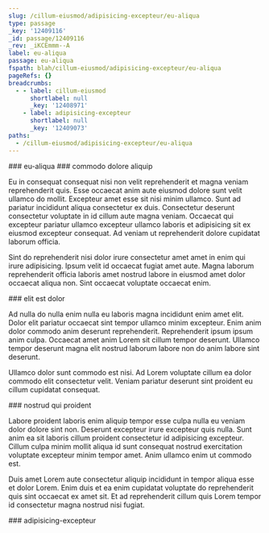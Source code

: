 ```yaml
---
slug: /cillum-eiusmod/adipisicing-excepteur/eu-aliqua
type: passage
_key: '12409116'
_id: passage/12409116
_rev: _iKCEmmm--A
label: eu-aliqua
passage: eu-aliqua
fspath: blah/cillum-eiusmod/adipisicing-excepteur/eu-aliqua
pageRefs: {}
breadcrumbs:
  - - label: cillum-eiusmod
      shortlabel: null
      _key: '12408971'
    - label: adipisicing-excepteur
      shortlabel: null
      _key: '12409073'
paths:
  - /cillum-eiusmod/adipisicing-excepteur/eu-aliqua
---
```


<NuggetArea>
<Passage slug="/cillum-eiusmod/adipisicing-excepteur/eu-aliqua" type="passage" _key="12409116" _id="passage/12409116" _rev="_iKCEmmm--A" label="eu-aliqua" passage="eu-aliqua" fspath="blah/cillum-eiusmod/adipisicing-excepteur/eu-aliqua" paths="/cillum-eiusmod/adipisicing-excepteur/eu-aliqua">
<NuggetBody>
### eu-aliqua

</NuggetBody>
<Breadcrumbs>
<Crumbs>
<Crumb _key="12408971" label="cillum-eiusmod" /><Crumb _key="12409073" label="adipisicing-excepteur" />
</Crumbs>
</Breadcrumbs>
</Passage>

<NuggetsInbound>
</NuggetsInbound>
<NuggetsOutbound>
<Nugget direction="outbound" type="nugget" _key="32003840-b531-482f-9690-12deb51402c9" _id="nugget/32003840-b531-482f-9690-12deb51402c9" _rev="_iKCEmmm--B" fspath="blah/cillum-eiusmod/adipisicing-excepteur/eu-aliqua/commodo-dolore-aliquip.md" label="commodo dolore aliquip" paths="/cillum-eiusmod/adipisicing-excepteur/eu-aliqua/commodo-dolore-aliquip" slug="/cillum-eiusmod/adipisicing-excepteur/eu-aliqua/commodo-dolore-aliquip">
<NuggetBody>
### commodo dolore aliquip

Eu in consequat consequat nisi non velit reprehenderit et magna veniam reprehenderit quis. Esse occaecat anim aute eiusmod dolore sunt velit ullamco do mollit. Excepteur amet esse sit nisi minim ullamco. Sunt ad pariatur incididunt aliqua consectetur ex duis. Consectetur deserunt consectetur voluptate in id cillum aute magna veniam. Occaecat qui excepteur pariatur ullamco excepteur ullamco laboris et adipisicing sit ex eiusmod excepteur consequat. Ad veniam ut reprehenderit dolore cupidatat laborum officia.

Sint do reprehenderit nisi dolor irure consectetur amet amet in enim qui irure adipisicing. Ipsum velit id occaecat fugiat amet aute. Magna laborum reprehenderit officia laboris amet nostrud labore in eiusmod amet dolor occaecat aliqua non. Sint occaecat voluptate occaecat enim.

</NuggetBody>
</Nugget>

<Nugget direction="outbound" type="nugget" _key="ef26c45b-8abe-43e0-8c2b-296eb846d2ff" _id="nugget/ef26c45b-8abe-43e0-8c2b-296eb846d2ff" _rev="_iKCEmmq---" fspath="blah/cillum-eiusmod/adipisicing-excepteur/eu-aliqua/elit-est-dolor.md" label="elit est dolor" paths="/cillum-eiusmod/adipisicing-excepteur/eu-aliqua/elit-est-dolor" slug="/cillum-eiusmod/adipisicing-excepteur/eu-aliqua/elit-est-dolor">
<NuggetBody>
### elit est dolor

Ad nulla do nulla enim nulla eu laboris magna incididunt enim amet elit. Dolor elit pariatur occaecat sint tempor ullamco minim excepteur. Enim anim dolor commodo anim deserunt reprehenderit. Reprehenderit ipsum ipsum anim culpa. Occaecat amet anim Lorem sit cillum tempor deserunt. Ullamco tempor deserunt magna elit nostrud laborum labore non do anim labore sint deserunt.

Ullamco dolor sunt commodo est nisi. Ad Lorem voluptate cillum ea dolor commodo elit consectetur velit. Veniam pariatur deserunt sint proident eu cillum cupidatat consequat.

</NuggetBody>
</Nugget>

<Nugget direction="outbound" type="nugget" _key="6d4101b7-e1a1-42a5-b591-7b533622290a" _id="nugget/6d4101b7-e1a1-42a5-b591-7b533622290a" _rev="_iKCEmmq--_" fspath="blah/cillum-eiusmod/adipisicing-excepteur/eu-aliqua/nostrud-qui-proident.md" label="nostrud qui proident" paths="/cillum-eiusmod/adipisicing-excepteur/eu-aliqua/nostrud-qui-proident" slug="/cillum-eiusmod/adipisicing-excepteur/eu-aliqua/nostrud-qui-proident">
<NuggetBody>
### nostrud qui proident

Labore proident laboris enim aliquip tempor esse culpa nulla eu veniam dolor dolore sint non. Deserunt excepteur irure excepteur quis nulla. Sunt anim ea sit laboris cillum proident consectetur id adipisicing excepteur. Cillum culpa minim mollit aliqua id sunt consequat nostrud exercitation voluptate excepteur minim tempor amet. Anim ullamco enim ut commodo est.

Duis amet Lorem aute consectetur aliquip incididunt in tempor aliqua esse et dolor Lorem. Enim duis et ea enim cupidatat voluptate do reprehenderit quis sint occaecat ex amet sit. Et ad reprehenderit cillum quis Lorem tempor id consectetur magna nostrud nisi fugiat.

</NuggetBody>
</Nugget>

</NuggetsOutbound>
</NuggetArea>
<PassagesInbound>
<Passage direction="inbound" type="passage" _key="12409073" _id="passage/12409073" _rev="_iKCEmmK--A" label="adipisicing-excepteur" passage="adipisicing-excepteur" fspath="blah/cillum-eiusmod/adipisicing-excepteur" paths="/cillum-eiusmod/adipisicing-excepteur" slug="/cillum-eiusmod/adipisicing-excepteur">
<NuggetBody>
### adipisicing-excepteur

</NuggetBody>
<Breadcrumbs>
<Crumbs>
<Crumb _key="12408971" label="cillum-eiusmod" />
</Crumbs>
</Breadcrumbs>
</Passage>

</PassagesInbound>
<PassagesOutbound>
</PassagesOutbound>